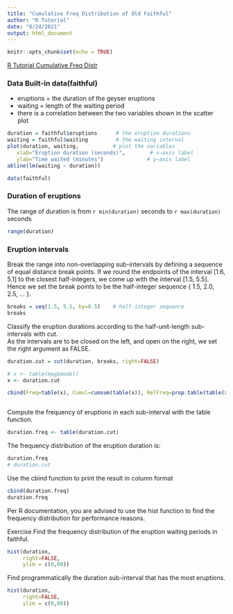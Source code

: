 ```yaml
---
title: "Cumulative Freq Distribution of Old Faithful"
author: "R Tutorial"
date: "8/24/2021"
output: html_document
---
```


```r
knitr::opts_chunk$set(echo = TRUE)
```

[R Tutorial Cumulative Freq Distr](http://www.r-tutor.com/elementary-statistics/quantitative-data/cumulative-frequency-distribution)  

### Data Built-in data(faithful) 
* eruptions = the duration of the geyser eruptions
* waiting = length of the waiting period
* there is a correlation between the two variables shown in the scatter plot

```r
duration = faithful$eruptions      # the eruption durations 
waiting = faithful$waiting         # the waiting interval 
plot(duration, waiting,           # plot the variables 
   xlab="Eruption duration (seconds)",        # x−axis label 
   ylab="Time waited (minutes")              # y−axis label
abline(lm(waiting ~ duration))
```

```r
data(faithful)
```

### Duration of eruptions
The range of duration is from `r min(duration)` seconds to `r max(duration)` seconds 


```r
range(duration)
```
### Eruption intervals  
Break the range into non-overlapping sub-intervals by defining a sequence of equal distance break points. If we round the endpoints of the interval [1.6, 5.1] to the closest half-integers, we come up with the interval [1.5, 5.5]. Hence we set the break points to be the half-integer sequence { 1.5, 2.0, 2.5, ... }.  

```r
breaks = seq(1.5, 5.5, by=0.5)    # half-integer sequence 
breaks 
```

Classify the eruption durations according to the half-unit-length sub-intervals with cut.  
As the intervals are to be closed on the left, and open on the right, we set the right argument as FALSE.  

```r
duration.cut = cut(duration, breaks, right=FALSE)

# x <- table(mpg$model)
x <- duration.cut

cbind(Freq=table(x), Cumul=cumsum(table(x)), RelFreq=prop.table(table(x)))



```


Compute the frequency of eruptions in each sub-interval with the table function.  
```r
duration.freq <- table(duration.cut)
```
 
 The frequency distribution of the eruption duration is:  
```r
duration.freq
# duration.cut

```
 
 Use the cbind function to print the result in column format  
```r

cbind(duration.freq)
duration.freq
```
Per R documentation, you are advised to use the hist function to find the frequency distribution for performance reasons.

Exercise
Find the frequency distribution of the eruption waiting periods in faithful.  
```r
hist(duration,
     right=FALSE,
     ylim = c(0,80))
```


Find programmatically the duration sub-interval that has the most eruptions.  
```r
hist(duration,
     right=FALSE,
     ylim = c(0,80))

```

